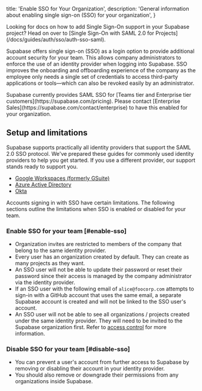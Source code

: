 
  title: 'Enable SSO for Your Organization',
  description: 'General information about enabling single sign-on (SSO) for your organization',
}

<Admonition>
  Looking for docs on how to add Single Sign-On support in your Supabase project? Head on over to
  [Single Sign-On with SAML 2.0 for Projects](/docs/guides/auth/sso/auth-sso-saml).
</Admonition>

Supabase offers single sign-on (SSO) as a login option to provide additional
account security for your team. This allows company administrators to enforce
the use of an identity provider when logging into Supabase. SSO
improves the onboarding and offboarding experience of the company as the
employee only needs a single set of credentials to access third-party
applications or tools—which can also be revoked easily by an administrator.

<Admonition type="note">
Supabase currently provides SAML SSO for [Teams tier and Enterprise tier customers](https://supabase.com/pricing). Please contact [Enterprise Sales](https://supabase.com/contact/enterprise) to have this enabled for your organization.
</Admonition>

## Setup and limitations

Supabase supports practically all identity providers that support the SAML 2.0 SSO protocol. We've prepared these guides for commonly used identity providers to help you get started. If you use a different provider, our support stands ready to support you.

- [Google Workspaces (formerly GSuite)](/docs/guides/platform/sso/gsuite)
- [Azure Active Directory](/docs/guides/platform/sso/azure)
- [Okta](/docs/guides/platform/sso/okta)

Accounts signing in with SSO have certain limitations.
The following sections outline the limitations when SSO is enabled or disabled for your team.

### Enable SSO for your team [#enable-sso]

- Organization invites are restricted to members of the company that belong to
  the same identity provider.
- Every user has an organization created by default. They can create as many
  projects as they want.
- An SSO user will not be able to update their password or reset their
  password since their access is managed by the company administrator via the
  identity provider.
- If an SSO user with the following email of `alice@foocorp.com` attempts to
  sign-in with a GitHub account that uses the same email, a separate Supabase
  account is created and will not be linked to the SSO user's account.
- An SSO user will not be able to see all organizations / projects created
  under the same identity provider. They will need to be invited to the
  Supabase organization first. Refer to [access control](/docs/guides/platform/access-control)
  for more information.

### Disable SSO for your team [#disable-sso]

- You can prevent a user's account from further access to Supabase by removing
  or disabling their account in your identity provider.
- You should also remove or downgrade their permissions from any organizations
  inside Supabase.


